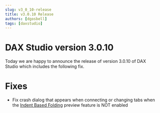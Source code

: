 ```yaml
---
slug: v3_0_10-release
title: v3.0.10 Release
authors: [dgosbell]
tags: [daxstudio]
---
```


# DAX Studio version 3.0.10

Today we are happy to announce the release of version 3.0.10 of DAX Studio which includes the following fix.
<!-- truncate -->
# Fixes
* Fix crash dialog that appears when connecting or changing tabs when the [Indent Based Folding](/docs/features/indent-code-folding) preview feature is NOT enabled